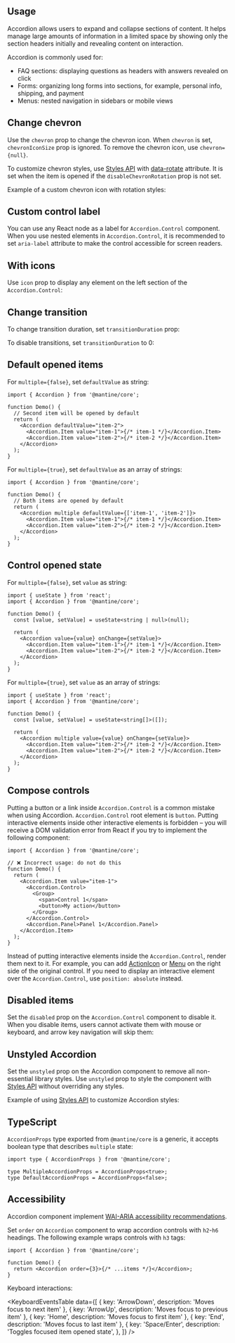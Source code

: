 

## Usage

Accordion allows users to expand and collapse sections of content.
It helps manage large amounts of information in a limited space
by showing only the section headers initially and revealing content on interaction.

Accordion is commonly used for:
- FAQ sections: displaying questions as headers with answers revealed on click
- Forms: organizing long forms into sections, for example, personal info, shipping, and payment
- Menus: nested navigation in sidebars or mobile views

<Demo data={AccordionDemos.configurator} />

## Change chevron

Use the `chevron` prop to change the chevron icon. When `chevron` is set,
`chevronIconSize` prop is ignored. To remove the chevron icon, use `chevron={null}`.

To customize chevron styles, use [Styles API](/styles/styles-api/) with
[data-rotate](/styles/data-attributes/) attribute. It is set when the item
is opened if the `disableChevronRotation` prop is not set.

Example of a custom chevron icon with rotation styles:

<Demo data={AccordionDemos.chevron} />

## Custom control label

You can use any React node as a label for `Accordion.Control` component.
When you use nested elements in `Accordion.Control`, it is recommended to
set `aria-label` attribute to make the control accessible for screen readers.

<Demo data={AccordionDemos.label} />

## With icons

Use `icon` prop to display any element on the left section of the `Accordion.Control`:

<Demo data={AccordionDemos.icons} />

## Change transition

To change transition duration, set `transitionDuration` prop:

<Demo data={AccordionDemos.customTransitions} />

To disable transitions, set `transitionDuration` to 0:

<Demo data={AccordionDemos.disableTransitions} />

## Default opened items

For `multiple={false}`, set `defaultValue` as string:

```tsx
import { Accordion } from '@mantine/core';

function Demo() {
  // Second item will be opened by default
  return (
    <Accordion defaultValue="item-2">
      <Accordion.Item value="item-1">{/* item-1 */}</Accordion.Item>
      <Accordion.Item value="item-2">{/* item-2 */}</Accordion.Item>
    </Accordion>
  );
}
```

For `multiple={true}`, set `defaultValue` as an array of strings:

```tsx
import { Accordion } from '@mantine/core';

function Demo() {
  // Both items are opened by default
  return (
    <Accordion multiple defaultValue={['item-1', 'item-2']}>
      <Accordion.Item value="item-1">{/* item-1 */}</Accordion.Item>
      <Accordion.Item value="item-2">{/* item-2 */}</Accordion.Item>
    </Accordion>
  );
}
```

## Control opened state

For `multiple={false}`, set `value` as string:

```tsx
import { useState } from 'react';
import { Accordion } from '@mantine/core';

function Demo() {
  const [value, setValue] = useState<string | null>(null);

  return (
    <Accordion value={value} onChange={setValue}>
      <Accordion.Item value="item-1">{/* item-1 */}</Accordion.Item>
      <Accordion.Item value="item-2">{/* item-2 */}</Accordion.Item>
    </Accordion>
  );
}
```

For `multiple={true}`, set `value` as an array of strings:

```tsx
import { useState } from 'react';
import { Accordion } from '@mantine/core';

function Demo() {
  const [value, setValue] = useState<string[]>([]);

  return (
    <Accordion multiple value={value} onChange={setValue}>
      <Accordion.Item value="item-2">{/* item-2 */}</Accordion.Item>
      <Accordion.Item value="item-2">{/* item-2 */}</Accordion.Item>
    </Accordion>
  );
}
```

## Compose controls

Putting a button or a link inside `Accordion.Control` is a common mistake when
using Accordion. `Accordion.Control` root element is `button`. Putting interactive
elements inside other interactive elements is forbidden – you will receive a DOM
validation error from React if you try to implement the following component:

```tsx
import { Accordion } from '@mantine/core';

// ❌ Incorrect usage: do not do this
function Demo() {
  return (
    <Accordion.Item value="item-1">
      <Accordion.Control>
        <Group>
          <span>Control 1</span>
          <button>My action</button>
        </Group>
      </Accordion.Control>
      <Accordion.Panel>Panel 1</Accordion.Panel>
    </Accordion.Item>
  );
}
```

Instead of putting interactive elements inside the `Accordion.Control`, render them
next to it. For example, you can add [ActionIcon](/core/action-icon/) or [Menu](/core/menu/)
on the right side of the original control. If you need to display an interactive element
over the `Accordion.Control`, use `position: absolute` instead.

<Demo data={AccordionDemos.sideControls} />

## Disabled items

Set the `disabled` prop on the `Accordion.Control` component to disable it.
When you disable items, users cannot activate them with mouse or keyboard,
and arrow key navigation will skip them:

<Demo data={AccordionDemos.disabled} />

## Unstyled Accordion

Set the `unstyled` prop on the Accordion component to remove all non-essential
library styles. Use `unstyled` prop to style the component with
[Styles API](/styles/styles-api/) without overriding any styles.

<Demo data={AccordionDemos.unstyled} />

<StylesApiSelectors component="Accordion" />

<Demo data={AccordionDemos.stylesApi} />

Example of using [Styles API](/styles/styles-api/) to customize Accordion styles:

<Demo data={AccordionDemos.customize} />

## TypeScript

`AccordionProps` type exported from `@mantine/core` is a generic, it accepts boolean type that
describes `multiple` state:

```tsx
import type { AccordionProps } from '@mantine/core';

type MultipleAccordionProps = AccordionProps<true>;
type DefaultAccordionProps = AccordionProps<false>;
```

## Accessibility

Accordion component implement [WAI-ARIA accessibility recommendations](https://www.w3.org/TR/wai-aria-practices-1.1/examples/accordion/accordion.html).

Set `order` on `Accordion` component to wrap accordion controls with `h2`-`h6` headings.
The following example wraps controls with `h3` tags:

```tsx
import { Accordion } from '@mantine/core';

function Demo() {
  return <Accordion order={3}>{/* ...items */}</Accordion>;
}
```

Keyboard interactions:

<KeyboardEventsTable
  data={[
    { key: 'ArrowDown', description: 'Moves focus to next item' },
    { key: 'ArrowUp', description: 'Moves focus to previous item' },
    { key: 'Home', description: 'Moves focus to first item' },
    { key: 'End', description: 'Moves focus to last item' },
    {
      key: 'Space/Enter',
      description: 'Toggles focused item opened state',
    },
  ]}
/>
